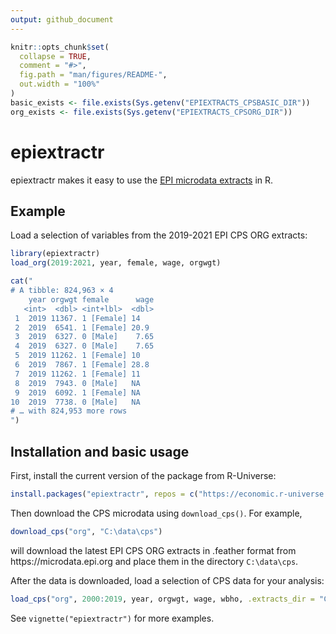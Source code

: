 ```yaml
---
output: github_document
---
```


<!-- README.md is generated from README.Rmd. Please edit that file -->

```r
knitr::opts_chunk$set(
  collapse = TRUE,
  comment = "#>",
  fig.path = "man/figures/README-",
  out.width = "100%"
)
basic_exists <- file.exists(Sys.getenv("EPIEXTRACTS_CPSBASIC_DIR"))
org_exists <- file.exists(Sys.getenv("EPIEXTRACTS_CPSORG_DIR"))
```

# epiextractr

<!-- badges: start -->
<!-- badges: end -->

epiextractr makes it easy to use the [EPI microdata extracts](https://microdata.epi.org/) in R.

## Example
Load a selection of variables from the 2019-2021 EPI CPS ORG extracts:
```r
library(epiextractr)
load_org(2019:2021, year, female, wage, orgwgt)
```
```r
cat("
# A tibble: 824,963 × 4
    year orgwgt female      wage
   <int>  <dbl> <int+lbl>  <dbl>
 1  2019 11367. 1 [Female] 14   
 2  2019  6541. 1 [Female] 20.9 
 3  2019  6327. 0 [Male]    7.65
 4  2019  6327. 0 [Male]    7.65
 5  2019 11262. 1 [Female] 10   
 6  2019  7867. 1 [Female] 28.8 
 7  2019 11262. 1 [Female] 11   
 8  2019  7943. 0 [Male]   NA   
 9  2019  6092. 1 [Female] NA   
10  2019  7738. 0 [Male]   NA   
# … with 824,953 more rows
")
```

## Installation and basic usage

First, install the current version of the package from R-Universe:
```r
install.packages("epiextractr", repos = c("https://economic.r-universe.dev", "https://cloud.r-project.org"))
```

Then download the CPS microdata using `download_cps()`. For example,
```r
download_cps("org", "C:\data\cps")
```
will download the latest EPI CPS ORG extracts in .feather format from https://microdata.epi.org and place them in the directory `C:\data\cps`.

After the data is downloaded, load a selection of CPS data for your analysis:
```r
load_cps("org", 2000:2019, year, orgwgt, wage, wbho, .extracts_dir = "C:\data\cps")
```

See `vignette("epiextractr")` for more examples.

